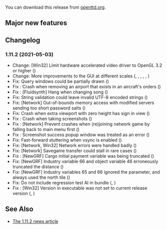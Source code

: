 {{en/-}}
{{en/Archive/OpenTTD/Navigation}}

{{en/Archive/OpenTTD/NaviPrevNext|prev=en/Archive/OpenTTD/OpenTTD 1.11.1|next=en/Archive/OpenTTD/OpenTTD 12.0-beta1|date=2021-05-03}}

You can download this release from [https://cdn.openttd.org/openttd-releases/ openttd.org].

==Major new features==

==Changelog==

===1.11.2 (2021-05-03)===
*Change: [Win32] Limit hardware accelerated video driver to OpenGL 3.2 or higher ({{en/GHIssue|9077}})
*Change: More improvements to the GUI at different scales ({{en/GHIssue|9075}}, {{en/GHIssue|9102}}, {{en/GHIssue|9107}}, {{en/GHIssue|9133}}, {{en/GHIssue|9174}}, {{en/GHIssue|9183}})
*Fix: Query windows could be partially drawn ({{en/GHIssue|9184}})
*Fix {{en/GHIssue|9113}}: Crash when removing an airport that exists in an aircraft's orders ({{en/GHIssue|9182}})
*Fix {{en/GHIssue|9117}}: [Fluidsynth] Hang when changing song ({{en/GHIssue|9181}})
*Fix: String validation could leave invalid UTF-8 encoded strings ({{en/GHIssue|9096}})
*Fix: [Network] Out-of-bounds memory access with modified servers sending too short password salts ({{en/GHIssue|9176}})
*Fix: Crash when extra viewport with zero height has sign in view ({{en/GHIssue|9175}})
*Fix {{en/GHIssue|9147}}: Crash when taking screenshots ({{en/GHIssue|9169}})
*Fix {{en/GHIssue|6598}}: [Network] Prevent crashes when (re)joining network game by falling back to main menu first ({{en/GHIssue|9163}})
*Fix {{en/GHIssue|9152}}: Screenshot success popup window was treated as an error ({{en/GHIssue|9159}})
*Fix: Fast-forward stuttering when vsync is enabled ({{en/GHIssue|9140}})
*Fix: [Network, Win32] Network errors were handled badly ({{en/GHIssue|9116}})
*Fix: [Network] Savegame transfer could stall in rare cases ({{en/GHIssue|9106}})
*Fix {{en/GHIssue|9097}}: [NewGRF] Cargo initial payment variable was being truncated ({{en/GHIssue|9098}})
*Fix: [NewGRF] Industry variable 66 and object variable 46 erroneously truncated the distance ({{en/GHIssue|9088}})
*Fix: [NewGRF] Industry variables 65 and 66 ignored the parameter, and always used the north tile ({{en/GHIssue|9088}})
*Fix: Do not include regression test AI in bundle ({{en/GHIssue|9068}}, {{en/GHIssue|9164}})
*Fix {{en/GHIssue|9062}}: [Win32] Version in executable was not set to current release version ({{en/GHIssue|9066}}, {{en/GHIssue|9154}})

==See Also==
*[https://www.openttd.org/news/2021/05/03/openttd-1-11-2 The 1.11.2 news article]